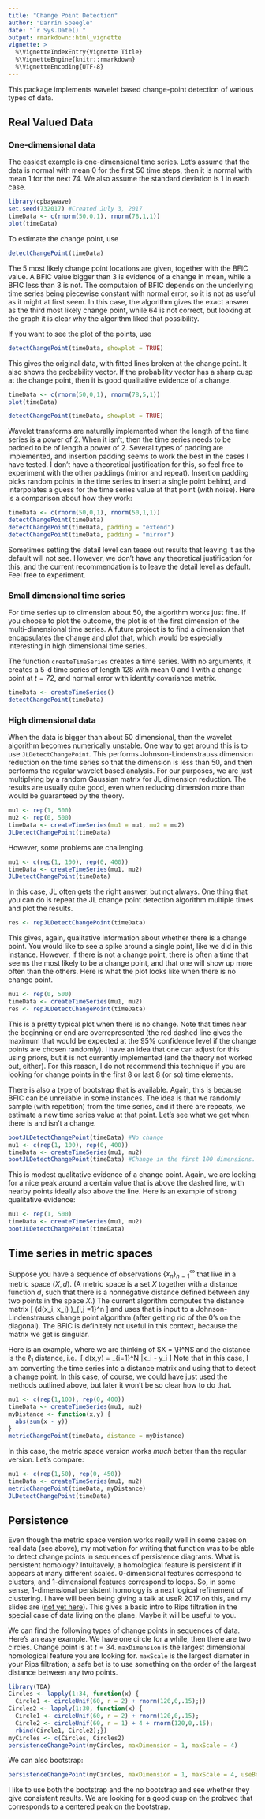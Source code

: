 ```yaml
---
title: "Change Point Detection"
author: "Darrin Speegle"
date: "`r Sys.Date()`"
output: rmarkdown::html_vignette
vignette: >
  %\VignetteIndexEntry{Vignette Title}
  %\VignetteEngine{knitr::rmarkdown}
  %\VignetteEncoding{UTF-8}
---
```


This package implements wavelet based change-point detection of various types of data.

## Real Valued Data

### One-dimensional data

The easiest example is one-dimensional time series. Let's assume that the data is normal with mean 0 for the first 50 time steps, then it is normal with mean 1 for the next 74. We also assume the standard deviation is 1 in each case.

```r
library(cpbaywave)
set.seed(732017) #Created July 3, 2017
timeData <- c(rnorm(50,0,1), rnorm(78,1,1))
plot(timeData)
```

To estimate the change point, use
```r
detectChangePoint(timeData)
```

The 5 most likely change point locations are given, together with the BFIC value. A BFIC value bigger than 3 is evidence of a change in mean, while a BFIC less than 3 is not. The computaion of BFIC depends on the underlying time series being piecewise constant with normal error, so it is not as useful as it might at first seem. In this case, the algorithm gives the exact answer as the third most likely change point, while 64 is not correct, but looking at the graph it is clear why the algorithm liked that possibility. 

If you want to see the plot of the points, use
```r
detectChangePoint(timeData, showplot = TRUE)
```

This gives the original data, with fitted lines broken at the change point. It also shows the probability vector. If the probability vector has a sharp cusp at the change point, then it is good qualitative evidence of a change. 

```r
timeData <- c(rnorm(50,0,1), rnorm(78,5,1))
plot(timeData)
```

```r
detectChangePoint(timeData, showplot = TRUE)
```

Wavelet transforms are naturally implemented when the length of the time series is a power of 2. When it isn't, then the time series needs to be padded to be of length a power of 2. Several types of padding are implemented, and insertion padding seems to work the best in the cases I have tested. I don't have a theoretical justification for this, so feel free to experiment with the other paddings (mirror and repeat). Insertion padding picks random points in the time series to insert a single point behind, and interpolates a guess for the time series value at that point (with noise). Here is a comparison about how they work:

```r
timeData <- c(rnorm(50,0,1), rnorm(50,1,1))
detectChangePoint(timeData)
detectChangePoint(timeData, padding = "extend")
detectChangePoint(timeData, padding = "mirror")
```

Sometimes setting the detail level can tease out results that leaving it as the default will not see. However, we don't have any theoretical justification for this, and the current recommendation is to leave the detail level as default. Feel free to experiment.

### Small dimensional time series
For time series up to dimension about 50, the algorithm works just fine. If you choose to plot the outcome, the plot is of the first dimension of the multi-dimensional time series. A future project is to find a dimension that encapsulates the change and plot that, which would be especially interesting in high dimensional time series. 

The function `createTimeSeries` creates a time series. With no arguments, it creates a 5-d time series of length 128 with mean 0 and 1 with a change point at $t = 72$,  and normal error with identity covariance matrix.

```r
timeData <- createTimeSeries()
detectChangePoint(timeData)
```

### High dimensional data

When the data is bigger than about 50 dimensional, then the wavelet algorithm becomes numerically unstable. One way to get around this is to use `JLDetectChangePoint`. This performs Johnson-Lindenstrauss dimension reduction on the time series so that the dimension is less than 50, and then performs the regular wavelet based analysis. For our purposes, we are just multiplying by a random Gaussian matrix for JL dimension reduction. The results are usually quite good, even when reducing dimension more than would be guaranteed by the theory. 

```r
mu1 <- rep(1, 500)
mu2 <- rep(0, 500)
timeData <- createTimeSeries(mu1 = mu1, mu2 = mu2)
JLDetectChangePoint(timeData)
```

However, some problems are challenging.

```r
mu1 <- c(rep(1, 100), rep(0, 400))
timeData <- createTimeSeries(mu1, mu2)
JLDetectChangePoint(timeData)
```

In this case, JL often gets the right answer, but not always. One thing that you can do is repeat the JL change point detection algorithm multiple times and plot the results.

```r
res <- repJLDetectChangePoint(timeData)
```

This gives, again, qualitative information about whether there is a change point. You would like to see a spike around a single point, like we did in this instance. However, if there is not a change point, there is often a time that seems the most likely to be a change point, and that one will show up more often than the others. Here is what the plot looks like when there is no change point.

```r
mu1 <- rep(0, 500)
timeData <- createTimeSeries(mu1, mu2)
res <- repJLDetectChangePoint(timeData)
```

This is a pretty typical plot when there is no change. Note that times near the beginning or end are overrepresented (the red dashed line gives the maximum that would be expected at the 95% confidence level if the change points are chosen randomly). I have an idea that one can adjust for this using priors, but it is not currently implemented (and the theory not worked out, either). For this reason, I do not recommend this technique if you are looking for change points in the first 8 or last 8 (or so) time elements. 

There is also a type of bootstrap that is available. Again, this is because BFIC can be unreliable in some instances. The idea is that we randomly sample (with repetition) from the time series, and if there are repeats, we estimate a new time series value at that point. Let's see what we get when there is and isn't a change.

```r
bootJLDetectChangePoint(timeData) #No change
mu1 <- c(rep(1, 100), rep(0, 400))
timeData <- createTimeSeries(mu1, mu2)
bootJLDetectChangePoint(timeData) #Change in the first 100 dimensions. No change in the other 400.

```

This is modest qualitative evidence of a change point. Again, we are looking for a nice peak around a certain value that is above the dashed line, with nearby points ideally also above the line. Here is an example of strong qualitative evidence:

```r
mu1 <- rep(1, 500)
timeData <- createTimeSeries(mu1, mu2)
bootJLDetectChangePoint(timeData)
```

## Time series in metric spaces

Suppose you have a sequence of observations $\{x_n\}_{n=1}^\infty$ that live in a metric space $(X, d)$. (A metric space is a set $X$ together with a distance function $d$, such that there is a nonnegative distance defined between any two points in the space $X$.) The current algorithm computes the distance matrix 
\[
\bigl(d(x_i, x_j) \bigr)_{i,j =1}^n
\]
and uses that is input to a Johnson-Lindenstrauss change point algorithm (after getting rid of the 0's on the diagonal). The BFIC is definitely not useful in this context, because the matrix we get is singular. 

Here is an example, where we are thinking of $X = \R^N$ and the distance is the $\ell_1$ distance, i.e. 
\[
d(x,y) = \sum_{i=1}^N |x_i - y_i
\]
Note that in this case, I am converting the time series into a distance matrix and using that to detect a change point. In this case, of course, we could have just used the methods outlined above, but later it won't be so clear how to do that.

```r
mu1 <- c(rep(1,100), rep(0, 400))
timeData <- createTimeSeries(mu1, mu2)
myDistance <- function(x,y) {
  abs(sum(x - y))
}
metricChangePoint(timeData, distance = myDistance)
```

In this case, the metric space version works *much* better than the regular version. Let's compare:

```r
mu1 <- c(rep(1,50), rep(0, 450))
timeData <- createTimeSeries(mu1, mu2) 
metricChangePoint(timeData, myDistance)
JLDetectChangePoint(timeData)
```

## Persistence

Even though the metric space version works really well in some cases on real data (see above), my motivation for writing that function was to be able to detect change points in sequences of persistence diagrams. What is persistent homology? Intuitavely, a homological feature is persistent if it appears at many different scales. 0-dimensional features correspond to clusters, and 1-dimensional features correspond to loops. So, in some sense, 1-dimensional persistent homology is a next logical refinement of clustering. I have will been being giving a talk at useR 2017 on this, and my slides are ([not yet here](https://github.com/speegled/useRTalk)). This gives a basic intro to Rips filtration in the special case of data living on the plane. Maybe it will be useful to you.  

We can find the following types of change points in sequences of data. Here's an easy example. We have one circle for a while, then there are two circles.  Change point is at $t = 34$. `maxDimension` is the largest dimensional homological feature you are looking for. `maxScale` is the largest diameter in your Rips filtration; a safe bet is to use something on the order of the largest distance between any two points. 

```r
library(TDA)
Circles <- lapply(1:34, function(x) {
  Circle1 <- circleUnif(60, r = 2) + rnorm(120,0,.15);})
Circles2 <- lapply(1:30, function(x) {
  Circle1 <- circleUnif(60, r = 2) + rnorm(120,0,.15);
  Circle2 <- circleUnif(60, r = 1) + 4 + rnorm(120,0,.15);
  rbind(Circle1, Circle2);})
myCircles <- c(Circles, Circles2)
persistenceChangePoint(myCircles, maxDimension = 1, maxScale = 4)
```

We can also bootstrap:
```r
persistenceChangePoint(myCircles, maxDimension = 1, maxScale = 4, useBootstrap = TRUE)
```

I like to use both the bootstrap and the no bootstrap and see whether they give consistent results. We are looking for a good cusp on the probvec that corresponds to a centered peak on the bootstrap. 



